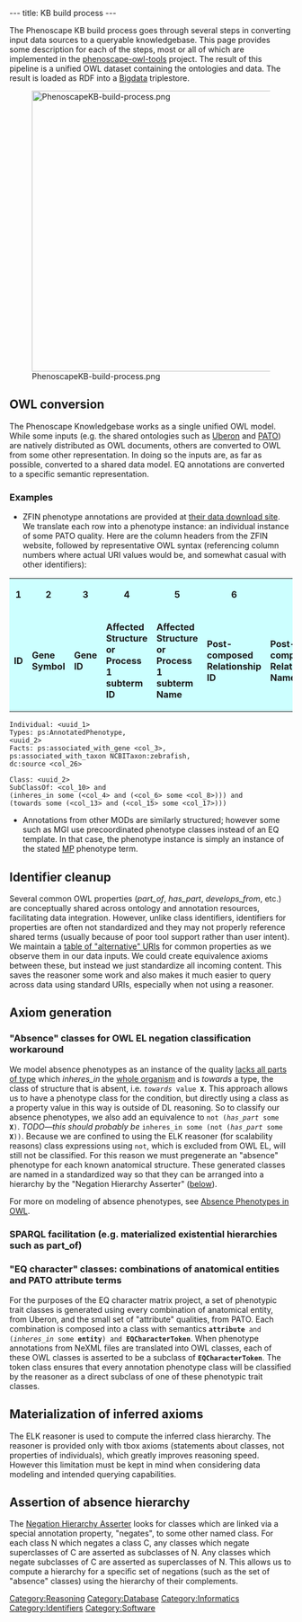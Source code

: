 ---
title: KB build process
---

The Phenoscape KB build process goes through several steps in converting input data sources to a queryable knowledgebase. This page provides some description for each of the steps, most or all of which are implemented in the [https://github.com/phenoscape/phenoscape-owl-tools phenoscape-owl-tools] project. The result of this pipeline is a unified OWL dataset containing the ontologies and data. The result is loaded as RDF into a [[Blazegraph|Bigdata]] triplestore.

[[Image:PhenoscapeKB-build-process.png|right|500px]]

==OWL conversion==
The Phenoscape Knowledgebase works as a single unified OWL model. While some inputs (e.g. the shared ontologies such as [http://uberon.org/ Uberon] and [http://purl.obolibrary.org/obo/pato PATO]) are natively distributed as OWL documents, others are converted to OWL from some other representation. In doing so the inputs are, as far as possible, converted to a shared data model. EQ annotations are converted to a specific semantic representation.
===Examples===
* ZFIN phenotype annotations are provided at [http://zfin.org/downloads their data download site]. We translate each row into a phenotype instance: an individual instance of some PATO quality. Here are the column headers from the ZFIN website, followed by representative OWL syntax (referencing column numbers where actual URI values would be, and somewhat casual with other identifiers):

<table class="summary1">
<tr>
<td style="font-weight: bold; background-color: #CCFFFF; text-align: center">1</td>

<td style="font-weight: bold; background-color: #CCFFFF; text-align: center">2</td>

<td style="font-weight: bold; background-color: #CCFFFF; text-align: center">3</td>

<td style="font-weight: bold; background-color: #CCFFFF; text-align: center">4</td>

<td style="font-weight: bold; background-color: #CCFFFF; text-align: center">5</td>

<td style="font-weight: bold; background-color: #CCFFFF; text-align: center">6</td>

<td style="font-weight: bold; background-color: #CCFFFF; text-align: center">7</td>

<td style="font-weight: bold; background-color: #CCFFFF; text-align: center">8</td>

<td style="font-weight: bold; background-color: #CCFFFF; text-align: center">9</td>

<td style="font-weight: bold; background-color: #CCFFFF; text-align: center">10</td>

<td style="font-weight: bold; background-color: #CCFFFF; text-align: center">11</td>

<td style="font-weight: bold; background-color: #CCFFFF; text-align: center">12</td>

<td style="font-weight: bold; background-color: #CCFFFF; text-align: center">13</td>

<td style="font-weight: bold; background-color: #CCFFFF; text-align: center">14</td>

<td style="font-weight: bold; background-color: #CCFFFF; text-align: center">15</td>

<td style="font-weight: bold; background-color: #CCFFFF; text-align: center">16</td>

<td style="font-weight: bold; background-color: #CCFFFF; text-align: center">17</td>

<td style="font-weight: bold; background-color: #CCFFFF; text-align: center">18</td>

<td style="font-weight: bold; background-color: #CCFFFF; text-align: center">19</td>

<td style="font-weight: bold; background-color: #CCFFFF; text-align: center">20</td>

<td style="font-weight: bold; background-color: #CCFFFF; text-align: center">21</td>

<td style="font-weight: bold; background-color: #CCFFFF; text-align: center">22</td>

<td style="font-weight: bold; background-color: #CCFFFF; text-align: center">23</td>

<td style="font-weight: bold; background-color: #CCFFFF; text-align: center">24</td>

<td style="font-weight: bold; background-color: #CCFFFF; text-align: center">25</td>

<td style="font-weight: bold; background-color: #CCFFFF; text-align: center">26</td>

</tr>
<tr>

<td style="font-weight: bold; background-color: #CCFFFF;">ID</td>

<td style="font-weight: bold; background-color: #CCFFFF;">Gene Symbol</td>

<td style="font-weight: bold; background-color: #CCFFFF;">Gene ID</td>

<td style="font-weight: bold; background-color: #CCFFFF;">Affected Structure or Process 1 subterm ID</td>

<td style="font-weight: bold; background-color: #CCFFFF;">Affected Structure or Process 1 subterm Name</td>

<td style="font-weight: bold; background-color: #CCFFFF;">Post-composed Relationship ID</td>

<td style="font-weight: bold; background-color: #CCFFFF;">Post-composed Relationship Name</td>

<td style="font-weight: bold; background-color: #CCFFFF;">Affected Structure or Process 1 superterm ID</td>

<td style="font-weight: bold; background-color: #CCFFFF;">Affected Structure or Process 1 superterm Name</td>

<td style="font-weight: bold; background-color: #CCFFFF;">Phenotype Keyword ID</td>

<td style="font-weight: bold; background-color: #CCFFFF;">Phenotype Keyword Name</td>

<td style="font-weight: bold; background-color: #CCFFFF;">Phenotype Tag</td>

<td style="font-weight: bold; background-color: #CCFFFF;">Affected Structure or Process 2 subterm ID</td>

<td style="font-weight: bold; background-color: #CCFFFF;">Affected Structure or Process 2 subterm name</td>

<td style="font-weight: bold; background-color: #CCFFFF;">Post-composed Relationship (rel) ID</td>

<td style="font-weight: bold; background-color: #CCFFFF;">Post-composed Relationship (rel) Name</td>

<td style="font-weight: bold; background-color: #CCFFFF;">Affected Structure or Process 2 superterm ID</td>

<td style="font-weight: bold; background-color: #CCFFFF;">Affected Structure or Process 2 superterm name</td>

<td style="font-weight: bold; background-color: #CCFFFF;">Genotype ID</td>

<td style="font-weight: bold; background-color: #CCFFFF;">Genotype Display Name</td>

<td style="font-weight: bold; background-color: #CCFFFF;">Knockdown Reagent ID</td>

<td style="font-weight: bold; background-color: #CCFFFF;">Start Stage ID</td>

<td style="font-weight: bold; background-color: #CCFFFF;">End Stage ID</td>

<td style="font-weight: bold; background-color: #CCFFFF;">Genotype Environment ID</td>

<td style="font-weight: bold; background-color: #CCFFFF;">Publication ID</td>

<td style="font-weight: bold; background-color: #CCFFFF;">Figure ID</td>

</tr>
</table>

<pre>
Individual: <uuid_1>
Types: ps:AnnotatedPhenotype,
<uuid_2>
Facts: ps:associated_with_gene <col_3>,
ps:associated_with_taxon NCBITaxon:zebrafish,
dc:source <col_26>

Class: <uuid_2>
SubClassOf: <col_10> and
(inheres_in some (<col_4> and (<col_6> some <col_8>))) and
(towards some (<col_13> and (<col_15> some <col_17>)))
</pre>

* Annotations from other MODs are similarly structured; however some such as MGI use precoordinated phenotype classes instead of an EQ template. In that case, the phenotype instance is simply an instance of the stated [http://www.informatics.jax.org/searches/MP_form.shtml MP] phenotype term.

==Identifier cleanup==
Several common OWL properties (''part_of'', ''has_part'', ''develops_from'', etc.) are conceptually shared across ontology and annotation resources, facilitating data integration. However, unlike class identifiers, identifiers for properties are often not standardized and they may not properly reference shared terms (usually because of poor tool support rather than user intent). We maintain a [https://github.com/phenoscape/phenoscape-owl-tools/blob/master/src/main/scala/org/phenoscape/owl/PropertyNormalizer.scala table of "alternative" URIs] for common properties as we observe them in our data inputs. We could create equivalence axioms between these, but instead we just standardize all incoming content. This saves the reasoner some work and also makes it much easier to query across data using standard URIs, especially when not using a reasoner.

==Axiom generation==
==="Absence" classes for OWL EL negation classification workaround===
We model absence phenotypes as an instance of the quality [http://purl.obolibrary.org/obo/PATO_0002000 lacks all parts of type] which ''inheres_in'' the [http://purl.obolibrary.org/obo/UBERON_0000468 whole organism] and is ''towards'' a type, the class of structure that is absent, i.e. <code>''towards'' value '''X'''</code>. This approach allows us to have a phenotype class for the condition, but directly using a class as a property value in this way is outside of DL reasoning. So to classify our absence phenotypes, we also add an equivalence to <code>not (''has_part'' some '''X''')</code>. ''TODO—this should probably be'' <code>inheres_in some (not (''has_part'' some '''X'''))</code>. Because we are confined to using the ELK reasoner (for scalability reasons) class expressions using <code>not</code>, which is excluded from OWL EL, will still not be classified. For this reason we must pregenerate an "absence" phenotype for each known anatomical structure. These generated classes are named in a standardized way so that they can be arranged into a hierarchy by the "Negation Hierarchy Asserter" ([[KB_build_process#Assertion_of_absence_hierarchy|below]]).

For more on modeling of absence phenotypes, see [[Absence Phenotypes in OWL]].

===SPARQL facilitation (e.g. materialized existential hierarchies such as part_of)===
==="EQ character" classes: combinations of anatomical entities and PATO attribute terms===
For the purposes of the EQ character matrix project, a set of phenotypic trait classes is generated using every combination of anatomical entity, from Uberon, and the small set of "attribute" qualities, from PATO. Each combination is composed into a class with semantics <code>'''attribute''' and (''inheres_in'' some '''entity''') and '''EQCharacterToken'''</code>. When phenotype annotations from NeXML files are translated into OWL classes, each of these OWL classes is asserted to be a subclass of <code>'''EQCharacterToken'''</code>. The token class ensures that every annotation phenotype class will be classified by the reasoner as a direct subclass of one of these phenotypic trait classes.

==Materialization of inferred axioms==
The ELK reasoner is used to compute the inferred class hierarchy. The reasoner is provided only with tbox axioms (statements about classes, not properties of individuals), which greatly improves reasoning speed. However this limitation must be kept in mind when considering data modeling and intended querying capabilities.

==Assertion of absence hierarchy==
The [https://github.com/phenoscape/phenoscape-owl-tools/blob/master/src/main/scala/org/phenoscape/owl/NegationHierarchyAsserter.scala Negation Hierarchy Asserter] looks for classes which are linked via a special annotation property, "negates", to some other named class. For each class N which negates a class C, any classes which negate superclasses of C are asserted as subclasses of N. Any classes which negate subclasses of C are asserted as superclasses of N. This allows us to compute a hierarchy for a specific set of negations (such as the set of "absence" classes) using the hierarchy of their complements.

[[Category:Reasoning]]
[[Category:Database]]
[[Category:Informatics]]
[[Category:Identifiers]]
[[Category:Software]]